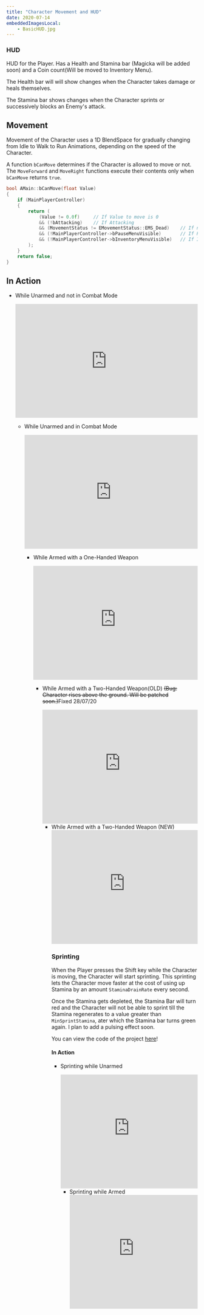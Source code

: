 ---
title: "Character Movement and HUD"
date: 2020-07-14
embeddedImagesLocal: 
	- BasicHUD.jpg
---


### HUD

HUD for the Player. Has a Health and Stamina bar (Magicka will be added soon) and a Coin count(Will be moved to Inventory Menu).

The Health bar will will show changes when the Character takes damage or heals themselves.

The Stamina bar shows changes when the Character sprints or successively blocks an Enemy's attack.

<GatsbyImage alt="BasicHUD.jpg" image={getImage(props.localImages[0])} />

<!-- <blockquote class="imgur-embed-pub" lang="en" data-id="SFPNkGe"><a href="https://imgur.com/SFPNkGe">View post on imgur.com</a></blockquote><script async src="//s.imgur.com/min/embed.js" charset="utf-8"></script> -->

## Movement

Movement of the Character uses a 1D BlendSpace for gradually changing from Idle to Walk to Run Animations,
depending on the speed of the Character.

A function `bCanMove` determines if the Character is allowed to move or not. The `MoveForward` and `MoveRight` functions execute
their contents only when `bCanMove` returns `true`.

```cpp
bool AMain::bCanMove(float Value)
{
	if (MainPlayerController)
	{
		return (
			(Value != 0.0f)		// If Value to move is 0
			&& (!bAttacking)	// If Attacking
			&& (MovementStatus != EMovementStatus::EMS_Dead)	// If not Dead
			&& (!MainPlayerController->bPauseMenuVisible)		// If Pause Menu Visible
			&& (!MainPlayerController->bInventoryMenuVisible)	// If Inventory Menu Visible
		);
	}
	return false;
}
```

## In Action

- While Unarmed and not in Combat Mode

  <iframe
    src="https://www.youtube.com/embed/vVXSP_3Dkjk"
    width="100%"
    height="300px"
    allowfullscreen
    frameborder="0"
  >
</iframe>

- While Unarmed and in Combat Mode

  <iframe
    src="https://www.youtube.com/embed/DEbCmu_ghQM"
    width="100%"
    height="300px"
    allowfullscreen
    frameborder="0"
  >
</iframe>

- While Armed with a One-Handed Weapon

  <iframe
    src="https://www.youtube.com/embed/pOGELCzg5UA"
    width="100%"
    height="300px"
    allowfullscreen
    frameborder="0"
  >
</iframe>

- While Armed with a Two-Handed Weapon(OLD) ~~(Bug: Character rises above the ground. Will be patched soon.)~~Fixed 28/07/20

  <iframe
    src="https://www.youtube.com/embed/jpWaXgGB_vg"
    width="100%"
    height="300px"
    allowfullscreen
    frameborder="0"
  >
</iframe>

- While Armed with a Two-Handed Weapon (NEW)
  <iframe
    src="https://www.youtube.com/embed/jpWaXgGB_vg"
    width="100%"
    height="300px"
    allowfullscreen
    frameborder="0"
  >
</iframe>

### Sprinting

When the Player presses the Shift key while the Character is moving, the Character will start sprinting. This sprinting
lets the Character move faster at the cost of using up Stamina by an amount `StaminaDrainRate` every second.

Once the Stamina gets depleted, the Stamina Bar will turn red and the Character will not be able to sprint till the Stamina regenerates to a value greater than
`MinSprintStamina`, ater which the Stamina bar turns green again. I plan to add a pulsing effect soon.

You can view the code of the project [here](https://github.com/1Gokul/MedievalCombatProject)!

#### In Action

- Sprinting while Unarmed

  <iframe
    src="https://www.youtube.com/embed/P1oTZ67NyiY"
    width="100%"
    height="300px"
    allowfullscreen
    frameborder="0"
  >
</iframe>

- Sprinting while Armed
  <iframe
    src="https://www.youtube.com/embed/gPQChIK7Wo0"
    width="100%"
    height="300px"
    allowfullscreen
    frameborder="0"
  >
</iframe>
